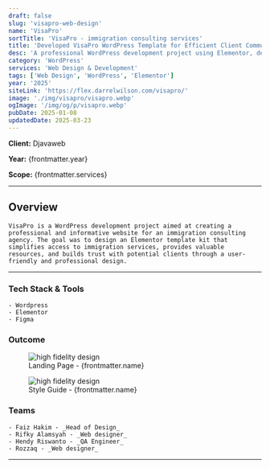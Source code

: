 ```yaml
---
draft: false
slug: 'visapro-web-design'
name: 'VisaPro'
sortTitle: 'VisaPro - immigration consulting services'
title: 'Developed VisaPro WordPress Template for Efficient Client Communication'
desc: 'A professional WordPress development project using Elementor, designed as an intuitive template kit for immigration consulting services.'
category: 'WordPress'
services: 'Web Design & Development'
tags: ['Web Design', 'WordPress', 'Elementor']
year: '2025'
siteLink: 'https://flex.darrelwilson.com/visapro/'
image: './img/visapro/visapro.webp'
ogImage: '/img/og/p/visapro.webp'
pubDate: 2025-01-08
updatedDate: 2025-03-23
---
```



**Client:** Djavaweb

**Year:** {frontmatter.year}

**Scope:** {frontmatter.services}

---

## Overview

    VisaPro is a WordPress development project aimed at creating a professional and informative website for an immigration consulting agency. The goal was to design an Elementor template kit that simplifies access to immigration services, provides valuable resources, and builds trust with potential clients through a user-friendly and professional design.

---

### Tech Stack & Tools

    - Wordpress
    - Elementor
    - Figma

### Outcome

<figure>
  <Image src={landingPage} alt='high fidelity design' />
  <figcaption class='text-center'>Landing Page - {frontmatter.name}</figcaption>
</figure>

<figure>
  <Image src={styleGuide} alt='high fidelity design' />
  <figcaption class='text-center'>Style Guide - {frontmatter.name}</figcaption>
</figure>

### Teams

    - Faiz Hakim - _Head of Design_
    - Rifky Alamsyah - _Web designer_
    - Hendy Riswanto - _QA Engineer_
    - Rozzaq - _Web designer_

---
